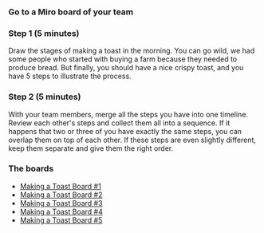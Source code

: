 


###  Go to a Miro board of your team

### Step 1 (5 minutes)

Draw the stages of making a toast in the morning. You can go wild, we had some people who started with buying a farm because they needed to produce bread. But finally, you should have a nice crispy toast, and you have 5 steps to illustrate the process.

### Step 2 (5 minutes)

With your team members, merge all the steps you have into one timeline. Review each other's steps and collect them all into a sequence. If it happens that two or three of you have exactly the same steps, you can overlap them on top of each other. If these steps are even slightly different, keep them separate and give them the right order.

### The boards

* [Making a Toast Board #1](https://miro.com/app/board/o9J_lHcRA0g=/)
* [Making a Toast Board #2](https://miro.com/app/board/o9J_lHcRAxA=/)
* [Making a Toast Board #3](https://miro.com/app/board/o9J_lHcRA8c=/)
* [Making a Toast Board #4](https://miro.com/app/board/o9J_lHcRA5A=/)
* [Making a Toast Board #5](https://miro.com/app/board/o9J_lHcRAEc=/)